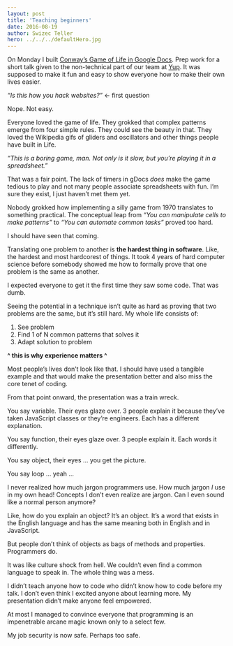 ```yaml
---
layout: post
title: 'Teaching beginners'
date: 2016-08-19
author: Swizec Teller
hero: ../../../defaultHero.jpg
---
```

On Monday I built [Conway’s Game of Life in Google Docs](https://swizec.com/blog/conways-game-of-life-in-google-docs/swizec/6931). Prep work for a short talk given to the non-technical part of our team at [Yup](https://www.yup.com/). It was supposed to make it fun and easy to show everyone how to make their own lives easier.



_“Is this how you hack websites?”_ &lt;- first question



Nope. Not easy.



Everyone loved the game of life. They grokked that complex patterns emerge from four simple rules. They could see the beauty in that. They loved the Wikipedia gifs of gliders and oscillators and other things people have built in Life.



_“This is a boring game, man. Not only is it slow, but you’re playing it in a spreadsheet.”_



That was a fair point. The lack of timers in gDocs _does_ make the game tedious to play and not many people associate spreadsheets with fun. I’m sure they exist, I just haven’t met them yet.



Nobody grokked how implementing a silly game from 1970 translates to something practical. The conceptual leap from _“You can manipulate cells to make patterns”_ to _“You can automate common tasks”_ proved too hard.



I should have seen that coming.



Translating one problem to another is **the hardest thing in software**. Like, the hardest and most hardcorest of things. It took 4 years of hard computer science before somebody showed me how to formally prove that one problem is the same as another.



I expected everyone to get it the first time they saw some code. That was dumb.



Seeing the potential in a technique isn’t quite as hard as proving that two problems are the same, but it’s still hard. My whole life consists of:



1. See problem
2. Find 1 of N common patterns that solves it
3. Adapt solution to problem



**^ this is why experience matters ^**



Most people’s lives don’t look like that. I should have used a tangible example and that would make the presentation better and also miss the core tenet of coding.



From that point onward, the presentation was a train wreck.



You say variable. Their eyes glaze over. 3 people explain it because they’ve taken JavaScript classes or they’re engineers. Each has a different explanation.



You say function, their eyes glaze over. 3 people explain it. Each words it differently.



You say object, their eyes … you get the picture.



You say loop … yeah …



I never realized how much jargon programmers use. How much jargon _I_ use in my own head! Concepts I don’t even realize are jargon. Can I even sound like a normal person anymore?



Like, how do you explain an object? It’s an object. It’s a word that exists in the English language and has the same meaning both in English and in JavaScript.



But people don’t think of objects as bags of methods and properties. Programmers do.



It was like culture shock from hell. We couldn’t even find a common language to speak in. The whole thing was a mess.



I didn’t teach anyone how to code who didn’t know how to code before my talk. I don’t even think I excited anyone about learning more. My presentation didn’t make anyone feel empowered.



At most I managed to convince everyone that programming is an impenetrable arcane magic known only to a select few.



My job security is now safe. Perhaps too safe.